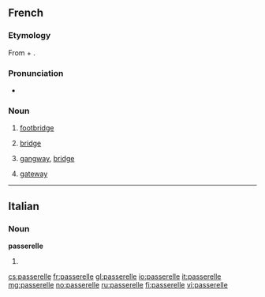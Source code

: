 ==French==

===Etymology===
From {{term|passer}} + {{term|-elle}}.

===Pronunciation===
* {{IPA|/pasʁɛl/|lang=fr}}

===Noun===
{{fr-noun|f}}

# [[footbridge]]
# {{nautical|lang=fr}} [[bridge]]
# {{aviation|nautical|lang=fr}} [[gangway]], [[bridge]]
# {{computing|lang=fr}} [[gateway]]

----

==Italian==

===Noun===
'''passerelle''' {{f}}

# {{plural of|[[passerella]]|lang=it}}

[[cs:passerelle]]
[[fr:passerelle]]
[[gl:passerelle]]
[[io:passerelle]]
[[it:passerelle]]
[[mg:passerelle]]
[[no:passerelle]]
[[ru:passerelle]]
[[fi:passerelle]]
[[vi:passerelle]]
